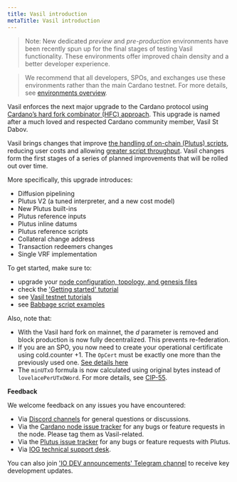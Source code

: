 ```yaml
---
title: Vasil introduction
metaTitle: Vasil introduction
---
```


>Note: New dedicated *preview* and *pre-production* environments have been recently spun up for the final stages of testing Vasil functionality. These environments offer improved chain density and a better developer experience.

>We recommend that all developers, SPOs, and exchanges use these environments rather than the main Cardano testnet. For more details, see [environments overview](https://docs.cardano.org/cardano-testnet/getting-started/#environments).

Vasil enforces the next major upgrade to the Cardano protocol using [Cardano’s hard fork combinator (HFC) approach](https://docs.cardano.org/core-concepts/about-hard-forks). This upgrade is named after a much loved and respected Cardano community member, Vasil St Dabov.

Vasil brings changes that improve [the handling of on-chain (Plutus) scripts](https://iohk.io/en/blog/posts/2022/04/13/boosting-cardano-s-throughput-with-script-referencing/), reducing user costs and allowing [greater script throughput](https://iohk.io/en/blog/posts/2022/03/21/increasing-the-transaction-throughput-of-cardano/). Vasil changes form the first stages of a series of planned improvements that will be rolled out over time.

More specifically, this upgrade introduces:

-   Diffusion pipelining
-   Plutus V2 (a tuned interpreter, and a new cost model)
-   New Plutus built-ins
-   Plutus reference inputs
-   Plutus inline datums
-   Plutus reference scripts
-   Collateral change address
-   Transaction redeemers changes
-   Single VRF implementation

To get started, make sure to:

* upgrade your [node configuration, topology, and genesis files](https://book.world.dev.cardano.org/environments.html)
* check the ['Getting started' tutorial](/cardano-testnet/getting-started)
* see [Vasil testnet tutorials](https://github.com/input-output-hk/Vasil-testnet)
* see [Babbage script examples](https://github.com/input-output-hk/cardano-node/tree/master/doc/reference/plutus)

Also, note that:

-  With the Vasil hard fork on mainnet, the *d* parameter is removed and block production is now fully decentralized. This prevents re-federation.
-   If you are an SPO, you now need to create your operational certificate using cold.counter +1. The `OpCert` must be exactly one more than the previously used one. [See details here](https://github.com/input-output-hk/cardano-node/blob/master/doc/stake-pool-operations/7_KES_period.md#warning-vasil-hard-fork-breaking-changes)
-   The `minUTxO` formula is now calculated using original bytes instead of `lovelacePerUTxOWord`. For more details, see [CIP-55](https://cips.cardano.org/cips/cip55/).

**Feedback**

We welcome feedback on any issues you have encountered:
+ Via [Discord channels](https://discord.com/channels/826816523368005654/826816523964383263) for general questions or discussions.
+ Via the [Cardano node issue tracker](https://github.com/input-output-hk/cardano-node/issues) for any bugs or feature requests in the node. Please tag them as Vasil-related.
+ Via the [Plutus issue tracker](https://github.com/input-output-hk/plutus/issues) for any bugs or feature requests with Plutus.
+ Via [IOG technical support desk](https://iohk.zendesk.com/hc/en-us/categories/900000102203-Shelley-Testnet).

You can also join ['IO DEV announcements' Telegram channel](https://t.me/IOdevannouncements) to receive key development updates.
